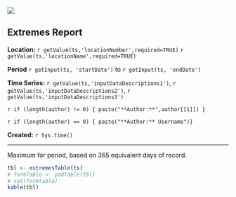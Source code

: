 
![](http://www.usgs.gov/newsroom/images/2015-04-07/usgs_logo.png)

## Extremes Report  

**Location:**  `r getValue(ts,'locationNumber',required=TRUE)` `r getValue(ts,'locationName',required=TRUE)`
   
**Period** `r getInput(ts, 'startDate')` to `r getInput(ts, 'endDate')`

**Time Series:** `r getValue(ts,'inputDataDescriptions1')`, `r getValue(ts,'inputDataDescriptions2')`, `r getValue(ts,'inputDataDescriptions3')`

`r if (length(author) != 0) { paste("**Author:**",author[[1]]) }`

`r if (length(author) == 0) { paste("**Author:** Username")}`

**Created:**  `r Sys.time()`

***
   
Maximum for period, based on 365 equivalent days of record. 
   
```r
tbl <- extremesTable(ts)
# formTable <- padTable(tbl)
# cat(formTable)
kable(tbl)
```
